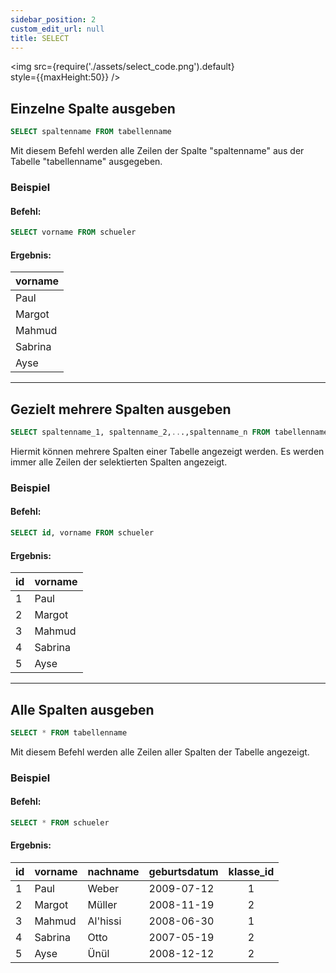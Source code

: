 ```yaml
---
sidebar_position: 2
custom_edit_url: null
title: SELECT
---
```



<img
  src={require('./assets/select_code.png').default}  
  style={{maxHeight:50}}
/>


## Einzelne Spalte ausgeben

```sql
SELECT spaltenname FROM tabellenname
```

Mit diesem Befehl werden alle Zeilen der Spalte "spaltenname" aus der Tabelle "tabellenname" ausgegeben.

### Beispiel

#### Befehl:


```sql
SELECT vorname FROM schueler
```
<EditorLink link="https://editor.sqlverine.org/?db=Grundschule.db&maxElementNr=7&code=%3Cspan%20class%3D%22codeline%22%3E%3Cspan%20class%3D%22codeElement_0%20btnSelect%20synSQL%20sqlSelect%20start%20parent%20sqlIdentifier%20inputFields%20%22%20data-sql-element%3D%22SELECT%22%3ESELECT%3Cspan%20class%3D%22codeElement_1%20leerzeichen%22%20data-goto-element%3D%22parent%22%3E%26nbsp%3B%3C/span%3E%3Cspan%20class%3D%22codeElement_2%20selColumn%20synColumns%20schueler%20inputField%20sqlIdentifier%20root%22%20data-sql-element%3D%22SELECT_SELECT%22%20data-next-element%3D%226%22%20data-element-group%3D%22undefined%22%3Evorname%3C/span%3E%3Cspan%20class%3D%22codeElement_3%20leerzeichen%22%20data-goto-element%3D%22parent%22%3E%26nbsp%3B%3C/span%3E%3Cspan%20class%3D%22codeElement_4%22%20data-goto-element%3D%220%22%3EFROM%3C/span%3E%3Cspan%20class%3D%22codeElement_5%20leerzeichen%22%20data-goto-element%3D%22parent%22%3E%26nbsp%3B%3C/span%3E%3Cspan%20class%3D%22codeElement_6%20selTable%20synTables%20inputField%20sqlIdentifier%20root%22%20data-sql-element%3D%22SELECT_FROM%22%20data-next-element%3D%222%22%20data-element-group%3D%22undefined%22%3Eschueler%3C/span%3E%3C/span%3E%3C/span%3E"></EditorLink>

#### Ergebnis:

| vorname   | 
| --------  | 
| Paul      |
| Margot    |
| Mahmud    |
| Sabrina   |
| Ayse      |



---

## Gezielt mehrere Spalten ausgeben

```sql
SELECT spaltenname_1, spaltenname_2,...,spaltenname_n FROM tabellenname
```
Hiermit können mehrere Spalten einer Tabelle angezeigt werden. Es werden immer alle Zeilen der selektierten Spalten angezeigt.

### Beispiel

#### Befehl:


```sql
SELECT id, vorname FROM schueler
```
<EditorLink link="https://editor.sqlverine.org/?db=Grundschule.db&maxElementNr=9&code=%3Cspan%20class%3D%22codeline%22%3E%3Cspan%20class%3D%22codeElement_0%20btnSelect%20synSQL%20sqlSelect%20start%20parent%20sqlIdentifier%20inputFields%20%22%20data-sql-element%3D%22SELECT%22%3ESELECT%3Cspan%20class%3D%22codeElement_1%20leerzeichen%22%20data-goto-element%3D%22parent%22%3E%26nbsp%3B%3C/span%3E%3Cspan%20class%3D%22codeElement_2%20selColumn%20synColumns%20schueler%20inputField%20sqlIdentifier%20root%22%20data-sql-element%3D%22SELECT_SELECT%22%20data-next-element%3D%226%22%20data-element-group%3D%22undefined%22%3Eid%3C/span%3E%3Cspan%20class%3D%22codeElement_7%20leerzeichen%22%20data-goto-element%3D%22parent%22%3E%2C%20%3C/span%3E%3Cspan%20class%3D%22codeElement_8%20selColumn%20synColumns%20schueler%20inputField%20sqlIdentifier%20extended%22%20data-sql-element%3D%22SELECT_SELECT%22%20data-next-element%3D%22undefined%22%20data-element-group%3D%22undefined%22%3Evorname%3C/span%3E%3Cspan%20class%3D%22codeElement_3%20leerzeichen%22%20data-goto-element%3D%22parent%22%3E%26nbsp%3B%3C/span%3E%3Cspan%20class%3D%22codeElement_4%22%20data-goto-element%3D%220%22%3EFROM%3C/span%3E%3Cspan%20class%3D%22codeElement_5%20leerzeichen%22%20data-goto-element%3D%22parent%22%3E%26nbsp%3B%3C/span%3E%3Cspan%20class%3D%22codeElement_6%20selTable%20synTables%20inputField%20sqlIdentifier%20root%22%20data-sql-element%3D%22SELECT_FROM%22%20data-next-element%3D%222%22%20data-element-group%3D%22undefined%22%3Eschueler%3C/span%3E%3C/span%3E%3C/span%3E" />

#### Ergebnis:

|id| vorname  | 
| --|-------- | 
|1| Paul     |
|2| Margot   |
|3| Mahmud    |
|4| Sabrina   |
|5| Ayse      |



---


## Alle Spalten ausgeben

```sql
SELECT * FROM tabellenname
```
Mit diesem Befehl werden alle Zeilen aller Spalten der Tabelle angezeigt.

### Beispiel

#### Befehl:


```sql
SELECT * FROM schueler
```
<EditorLink link="https://editor.sqlverine.org/?db=Grundschule.db&maxElementNr=7&code=%3Cspan%20class%3D%22codeline%22%3E%3Cspan%20class%3D%22codeElement_0%20btnSelect%20synSQL%20sqlSelect%20start%20parent%20sqlIdentifier%20inputFields%20%22%20data-sql-element%3D%22SELECT%22%3ESELECT%3Cspan%20class%3D%22codeElement_1%20leerzeichen%22%20data-goto-element%3D%22parent%22%3E%26nbsp%3B%3C/span%3E%3Cspan%20class%3D%22codeElement_2%20selColumn%20synColumns%20schueler%20inputField%20sqlIdentifier%20root%22%20data-sql-element%3D%22SELECT_SELECT%22%20data-next-element%3D%226%22%20data-element-group%3D%22undefined%22%3E*%3C/span%3E%3Cspan%20class%3D%22codeElement_3%20leerzeichen%22%20data-goto-element%3D%22parent%22%3E%26nbsp%3B%3C/span%3E%3Cspan%20class%3D%22codeElement_4%22%20data-goto-element%3D%220%22%3EFROM%3C/span%3E%3Cspan%20class%3D%22codeElement_5%20leerzeichen%22%20data-goto-element%3D%22parent%22%3E%26nbsp%3B%3C/span%3E%3Cspan%20class%3D%22codeElement_6%20selTable%20synTables%20inputField%20sqlIdentifier%20root%22%20data-sql-element%3D%22SELECT_FROM%22%20data-next-element%3D%222%22%20data-element-group%3D%22undefined%22%3Eschueler%3C/span%3E%3C/span%3E%3C/span%3E" />

#### Ergebnis:

|id| vorname   | nachname | geburtsdatum | klasse_id | 
|--|--------   | -------- | ------------ | :-------: |
|1 | Paul      | Weber    | 2009-07-12   |     1     |
|2 | Margot    | Müller   | 2008-11-19   |     2     |
|3 | Mahmud    | Al'hissi | 2008-06-30   |     1     |
|4 | Sabrina   |  Otto    | 2007-05-19   |     2     |
|5 | Ayse      | Ünül     | 2008-12-12   |     2     |
